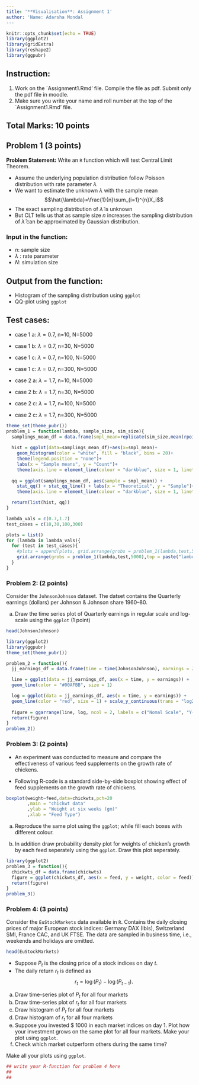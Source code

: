 ```yaml
---
title: '**Visualisation**: Assignment 1'
author: 'Name: Adarsha Mondal
---
```


```r
knitr::opts_chunk$set(echo = TRUE)
library(ggplot2)
library(gridExtra)
library(reshape2)
library(ggpubr)
```

## Instruction:

1)  Work on the \`Assignment1.Rmd' file. Compile the file as pdf. Submit only the pdf file in moodle.
2)  Make sure you write your name and roll number at the top of the \`Assignment1.Rmd' file.

## Total Marks: 10 points

## Problem 1 (3 points)

**Problem Statement:** Write an $\texttt{R}$ function which will test Central Limit Theorem.

-   Assume the underlying population distribution follow Poisson distribution with rate parameter $\lambda$
-   We want to estimate the unknown $\lambda$ with the sample mean $$\hat{\lambda}=\frac{1}{n}\sum_{i=1}^{n}X_i$$
-   The exact sampling distribution of $\hat{\lambda}$ is unknown
-   But CLT tells us that as sample size $n$ increases the sampling distribution of $\hat{\lambda}$ can be approximated by Gaussian distribution.

### **Input in the function:**

-   $n$: sample size
-   $\lambda$ : rate parameter
-   $N$: simulation size

## **Output from the function:**

-   Histogram of the sampling distribution using `ggplot`
-   QQ-plot using `ggplot`

## **Test cases:**

-   case 1 a: $\lambda =0.7$, n=10, N=5000

-   case 1 b: $\lambda=0.7$, n=30, N=5000

-   case 1 c: $\lambda=0.7$, n=100, N=5000

-   case 1 c: $\lambda=0.7$, n=300, N=5000

-   case 2 a: $\lambda=1.7$, n=10, N=5000

-   case 2 b: $\lambda=1.7$, n=30, N=5000

-   case 2 c: $\lambda=1.7$, n=100, N=5000

-   case 2 c: $\lambda=1.7$, n=300, N=5000

```r
theme_set(theme_pubr())
problem_1 = function(lambda, sample_size, sim_size){
  samplings_mean_df = data.frame(smpl_mean=replicate(sim_size,mean(rpois(sample_size,lambda))))
  
  hist = ggplot(data=samplings_mean_df)+aes(x=smpl_mean)+
    geom_histogram(color = "white", fill = "black", bins = 20)+
    theme(legend.position = "none")+
    labs(x = "Sample means", y = "Count")+
    theme(axis.line = element_line(colour = "darkblue", size = 1, linetype = "solid"), axis.title.x = element_text(face="bold",size=9), axis.title.y = element_text(face="bold",size=9))
  
  qq = ggplot(samplings_mean_df, aes(sample = smpl_mean)) + 
    stat_qq() + stat_qq_line() + labs(x = "Theoretical", y = "Sample")+
    theme(axis.line = element_line(colour = "darkblue", size = 1, linetype = "solid"), axis.title.x = element_text(face="bold",size=9), axis.title.y = element_text(face="bold",size=9))

  return(list(hist, qq))
}

lambda_vals = c(0.7,1.7)
test_cases = c(10,30,100,300)

plots = list()
for (lambda in lambda_vals){
  for (test in test_cases){
    #plots = append(plots, grid.arrange(grobs = problem_1(lambda,test,5000),top = paste("lambda =",lambda,"| sample size =",test,sep = " "), ncol = 2))
    grid.arrange(grobs = problem_1(lambda,test,5000),top = paste("lambda =",lambda,"| sample size =",test,sep = " "), ncol = 2)
  }
}


```

### **Problem 2:** (2 points)

Consider the `JohnsonJohnson` dataset. The datset contains the Quarterly earnings (dollars) per Johnson & Johnson share 1960--80.

a)  Draw the time series plot of Quarterly earnings in regular scale and log-scale using the `ggplot` (1 point)

```r
head(JohnsonJohnson)
```

```r
library(ggplot2)
library(ggpubr)
theme_set(theme_pubr())

problem_2 = function(){
  jj_earnings_df = data.frame(time = time(JohnsonJohnson), earnings = JohnsonJohnson)

  line = ggplot(data = jj_earnings_df, aes(x = time, y = earnings)) + 
  geom_line(color = "#00AFBB", size = 1)

  log = ggplot(data = jj_earnings_df, aes(x = time, y = earnings)) + 
  geom_line(color = "red", size = 1) + scale_y_continuous(trans = "log2")
  
  figure = ggarrange(line, log, ncol = 2, labels = c("Nomal Scale", "Y-Log Graph"))
  return(figure)
}
problem_2()
```

### **Problem 3:** (2 points)

-   An experiment was conducted to measure and compare the effectiveness of various feed supplements on the growth rate of chickens.

-   Following R-code is a standard side-by-side boxplot showing effect of feed supplements on the growth rate of chickens.

```r
boxplot(weight~feed,data=chickwts,pch=20
        ,main = "chickwt data"
        ,ylab = "Weight at six weeks (gm)"
        ,xlab = "Feed Type")
```

a)  Reproduce the same plot using the `ggplot`; while fill each boxes with different colour.

b)  In addition draw probability density plot for weights of chicken's growth by each feed seperately using the `ggplot`. Draw this plot seperately.

```r
library(ggplot2)
problem_3 = function(){
  chickwts_df = data.frame(chickwts)
  figure = ggplot(chickwts_df, aes(x = feed, y = weight, color = feed)) + geom_boxplot()
  return(figure)
}
problem_3()
```

### **Problem 4:** (3 points)

Consider the `EuStockMarkets` data available in `R`. Contains the daily closing prices of major European stock indices: Germany DAX (Ibis), Switzerland SMI, France CAC, and UK FTSE. The data are sampled in business time, i.e., weekends and holidays are omitted.

```r
head(EuStockMarkets)
```

-   Suppose $P_t$ is the closing price of a stock indices on day $t$.
-   The daily return $r_t$ is defined as $$
    r_t = \log(P_t)-\log(P_{t-1}).
    $$

a)  Draw time-series plot of $P_t$ for all four markets
b)  Draw time-series plot of $r_t$ for all four markets
c)  Draw histogram of $P_t$ for all four markets
d)  Draw histogram of $r_t$ for all four markets
e)  Suppose you invested \$ 1000 in each market indices on day 1. Plot how your investment grows on the same plot for all four markets. Make your plot using `ggplot`.
f)  Check which market outperform others during the same time?

Make all your plots using `ggplot`.

```r
## write your R-function for problem 4 here
##
##
```
